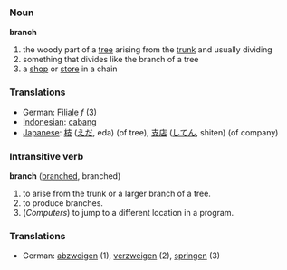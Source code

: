 === Noun ===
'''branch'''
#the woody part of a [[tree]] arising from the [[trunk]] and usually dividing
#something that divides like the branch of a tree
#a [[shop]] or [[store]] in a chain

=== Translations ===
*German: [[ Filiale]] ''f'' (3)
*[[Indonesian]]: [[cabang]]
*[[Japanese]]: [[枝]] ([[えだ]], eda) (of tree), [[支店]] ([[してん]], shiten) (of company)

===Intransitive verb===
'''branch''' ([[branched]], branched)

# to arise from the trunk or a larger branch of a tree.
# to produce branches.
# (''Computers'') to jump to a different location in a program.

===Translations===
*German: [[abzweigen]] (1), [[verzweigen]] (2), [[springen]] (3)